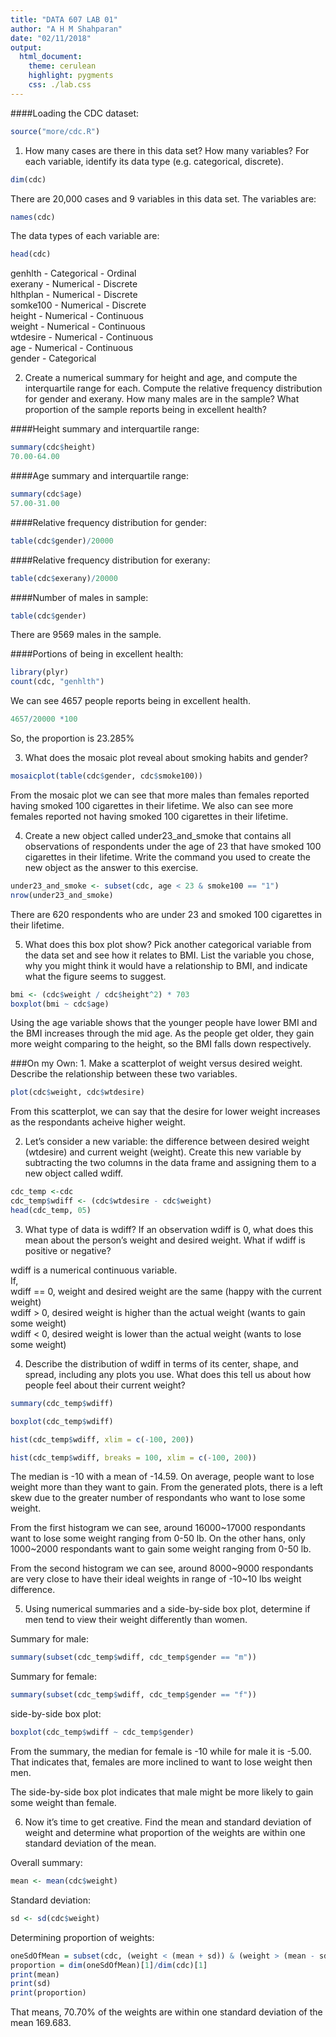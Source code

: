 ```yaml
---
title: "DATA 607 LAB 01"
author: "A H M Shahparan"
date: "02/11/2018"
output:
  html_document:
    theme: cerulean
    highlight: pygments
    css: ./lab.css
---
```


####Loading the CDC dataset:
```r
source("more/cdc.R")
```

1. How many cases are there in this data set? How many variables? For each variable, identify its data type (e.g. categorical, discrete).
```r
dim(cdc)
```
There are 20,000 cases and 9 variables in this data set.
The variables are:
```r
names(cdc)
```
The data types of each variable are:
```r
head(cdc)
```
genhlth - Categorical - Ordinal</br>
exerany - Numerical - Discrete</br>
hlthplan - Numerical - Discrete</br>
somke100 - Numerical - Discrete</br>
height - Numerical - Continuous</br>
weight - Numerical - Continuous</br>
wtdesire - Numerical - Continuous</br>
age - Numerical - Continuous</br>
gender - Categorical

2. Create a numerical summary for height and age, and compute the interquartile range for each. Compute the relative frequency distribution for gender and exerany. How many males are in the sample? What proportion of the sample reports being in excellent health?

####Height summary and interquartile range:
```r
summary(cdc$height)
70.00-64.00
```
####Age summary and interquartile range:
```r
summary(cdc$age)
57.00-31.00
```
####Relative frequency distribution for gender:
```r
table(cdc$gender)/20000
```
####Relative frequency distribution for exerany:
```r
table(cdc$exerany)/20000
```
####Number of males in sample:
```r
table(cdc$gender)
```
There are 9569 males in the sample.

####Portions of being in excellent health:
```r
library(plyr)
count(cdc, "genhlth")
```
We can see 4657 people reports being in excellent health.
```r
4657/20000 *100
```
So, the proportion is 23.285%

3. What does the mosaic plot reveal about smoking habits and gender?
```r
mosaicplot(table(cdc$gender, cdc$smoke100))
```
From the mosaic plot we can see that more males than females reported having smoked 100 cigarettes in their lifetime. We also can see more females reported not having smoked 100 cigarettes in their lifetime.

4. Create a new object called under23_and_smoke that contains all observations of respondents under the age of 23 that have smoked 100 cigarettes in their lifetime. Write the command you used to create the new object as the answer to this exercise.
```r
under23_and_smoke <- subset(cdc, age < 23 & smoke100 == "1")
nrow(under23_and_smoke)
```
There are 620 respondents who are under 23 and smoked 100 cigarettes in their lifetime.

5. What does this box plot show? Pick another categorical variable from the data set and see how it relates to BMI. List the variable you chose, why you might think it would have a relationship to BMI, and indicate what the figure seems to suggest.
```r
bmi <- (cdc$weight / cdc$height^2) * 703
boxplot(bmi ~ cdc$age)
```
Using the age variable shows that the younger people have lower BMI and the BMI increases through the mid age. As the people get older, they gain more weight comparing to the height, so the BMI falls down respectively.

###On my Own:
1. Make a scatterplot of weight versus desired weight. Describe the relationship between these two variables.
```r
plot(cdc$weight, cdc$wtdesire)
```
From this scatterplot, we can say that the desire for lower weight increases as the respondants acheive higher weight.

2. Let’s consider a new variable: the difference between desired weight (wtdesire) and current weight (weight). Create this new variable by subtracting the two columns in the data frame and assigning them to a new object called wdiff.
```r
cdc_temp <-cdc
cdc_temp$wdiff <- (cdc$wtdesire - cdc$weight)
head(cdc_temp, 05)
```

3. What type of data is wdiff? If an observation wdiff is 0, what does this mean about the person’s weight and desired weight. What if  wdiff is positive or negative?

wdiff is a numerical continuous variable.</br>
If,</br>
wdiff == 0, weight and desired weight are the same (happy with the current weight)</br> 
wdiff > 0, desired weight is higher than the actual weight (wants to gain some weight)</br>
wdiff < 0, desired weight is lower than the actual weight (wants to lose some weight)</br>

4. Describe the distribution of wdiff in terms of its center, shape, and spread, including any plots you use. What does this tell us about how people feel about their current weight?
```r
summary(cdc_temp$wdiff)
```
```r
boxplot(cdc_temp$wdiff)
```
```r
hist(cdc_temp$wdiff, xlim = c(-100, 200))
```
```r
hist(cdc_temp$wdiff, breaks = 100, xlim = c(-100, 200))
```
The median is -10 with a mean of -14.59. On average, people want to lose weight more than they want to gain. From the generated plots, there is a left skew due to the greater number of respondants who want to lose some weight.

From the first histogram we can see, around 16000~17000 respondants want to lose some weight ranging from 0-50 lb. On the other hans, only 1000~2000 respondants want to gain some weight ranging from 0-50 lb.

From the second histogram we can see, around 8000~9000 respondants are very close to have their ideal weights in range of -10~10 lbs weight difference.

5. Using numerical summaries and a side-by-side box plot, determine if men tend to view their weight differently than women.

Summary for male:
```r
summary(subset(cdc_temp$wdiff, cdc_temp$gender == "m"))
```

Summary for female:
```r
summary(subset(cdc_temp$wdiff, cdc_temp$gender == "f"))
```

side-by-side box plot:
```r
boxplot(cdc_temp$wdiff ~ cdc_temp$gender)
```
From the summary, the median for female is -10 while for male it is -5.00. That indicates that, females are more inclined to want to lose weight then men.

The side-by-side box plot indicates that male might be more likely to gain some weight than female.

6. Now it’s time to get creative. Find the mean and standard deviation of weight and determine what proportion of the weights are within one standard deviation of the mean.

Overall summary:
```r
mean <- mean(cdc$weight)
```

Standard deviation:
```r
sd <- sd(cdc$weight)
```

Determining proportion of weights:
```r
oneSdOfMean = subset(cdc, (weight < (mean + sd)) & (weight > (mean - sd)))
proportion = dim(oneSdOfMean)[1]/dim(cdc)[1]
print(mean)
print(sd)
print(proportion)
```
That means, 70.70% of the weights are within one standard deviation of the mean 169.683.




